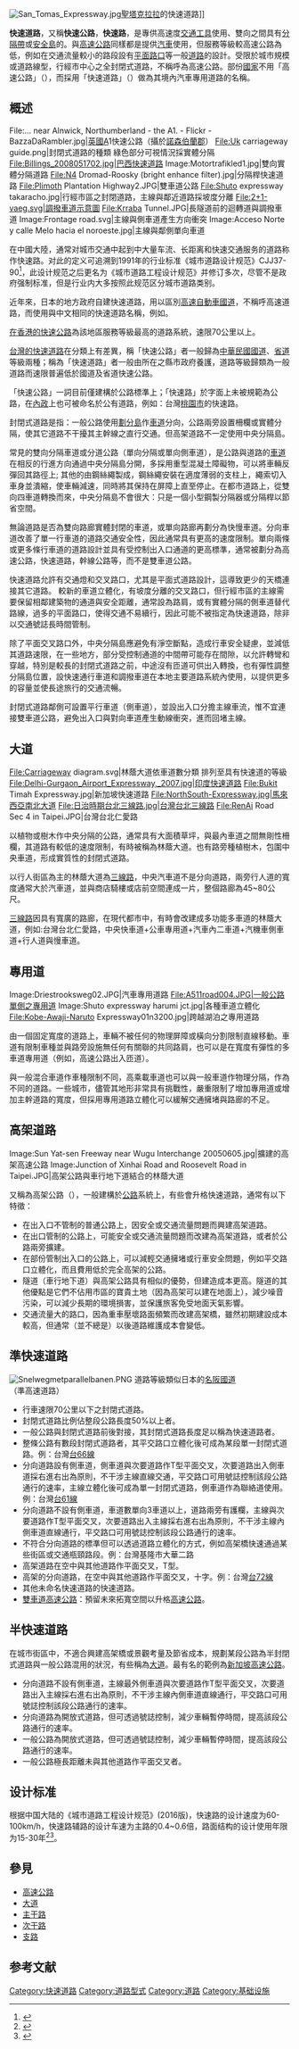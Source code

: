 {{NoteTA |G1=Transport}}
{{prose|time=2017-07-09T01:42:42+00:00}}
{{Refimprove|time=2021-03-28T08:59:56+00:00}}
{{not|高速公路}} 
[[File:San_Tomas_Expressway.jpg|thumb]][[聖塔克拉拉|聖塔克拉拉]]的快速道路]]

'''快速道路'''，又稱'''快速公路'''，'''快速路'''，是專供高速度[[交通工具|交通工具]]使用、雙向之間具有[[分隔帶|分隔帶]]或[[安全島|安全島]]的{{tsl|en|Dual carriageway|分隔式道路}}。與[[高速公路|高速公路]]同樣都是提供[[汽車|汽車]]使用，但服務等級較高速公路為低，例如在交通流量較小的路段設有[[平面道路交叉|平面路口]]等一般[[道路|道路]]的設計。受限於城市規模或道路線型，行經市中心之全封閉式道路，不稱呼為高速公路。部份[[國家|國家]]不用「高速公路」（{{lang|en|Freeway}}），而採用「快速道路」（{{lang|en|Expressway}}）做為其境內汽車專用道路的名稱。

== 概述 ==
<gallery>
File:... near Alnwick, Northumberland - the A1. - Flickr - BazzaDaRambler.jpg|[[英國|英國]]A1快速公路（攝於[[諾森伯蘭郡|諾森伯蘭郡]]）
File:Uk carriageway guide.png|封閉式道路的種類 綠色部分可視情況採實體分隔
File:Billings_2008051702.jpg|巴西快速道路
Image:Motortrafikled1.jpg|雙向實體分隔道路
File:N4 Dromad-Roosky (bright enhance filter).jpg|分隔桿快速道路
File:Plimoth Plantation Highway2.JPG|雙車道公路
File:Shuto expressway takaracho.jpg|行經市區之封閉道路，主線與鄰近道路採坡度分離
File:2+1-vaeg.svg|調撥車道示意圖
File:Krraba Tunnel.JPG|長隧道前的迴轉道與調撥車道
Image:Frontage road.svg|主線與側車道產生方向衝突
Image:Acceso Norte y calle Melo hacia el noroeste.jpg|主線與鄰側單向車道
</gallery>
在中國大陸，通常对城市交通中起到中大量车流、长距离和快速交通服务的道路称作快速路。对此的定义可追溯到1991年的行业标准《城市道路设计规范》CJJ37-90<ref>{{Cite web|title=《城市道路设计规范》CJJ37-90|url=https://wenku.baidu.com/view/3d84208b591b6bd97f192279168884868762b8a0.html|accessdate=|author=住房和城乡建设部|date=1991年3月4日|format=|publisher=wenku.baidu.com|language=zh-cn|archive-date=2021年12月15日|archive-url=https://web.archive.org/web/20211215043055/https://wenku.baidu.com/view/3d84208b591b6bd97f192279168884868762b8a0.html}}</ref>，此设计规范之后更名为《城市道路工程设计规范》并修订多次，尽管不是政府强制标准，但是行业内大多按照此规范区分城市道路类别。

近年來，日本的地方政府自建快速道路，用以區別[[高速自動車國道|高速自動車國道]]，不稱呼高速道路，而使用與中文相同的快速道路名稱，例如{{lang|ja|上越魚沼地域振興快速道路}}。

[[香港快速公路|在香港的快速公路]]為該地區服務等級最高的道路系統，速限70公里以上。

[[台灣快速道路|台灣的快速道路]]在分類上有差異，稱「快速公路」者一般歸為[[中華民國國道|中華民國國道]]、[[台灣省道|省道]]等級兩種；稱為「快速道路」者一般由所在之縣市政府養護，道路等級歸類為一般道路而速限普遍低於國道及省道快速公路。

「快速公路」一詞目前僅建構於公路標準上；「快速路」於字面上未被規範為公路，在[[內政|內政]]上也可被命名於公有道路，例如：台灣[[桃園市|桃園市]]的快速路。

封閉式道路是指：一般公路使用[[安全島|劃分島]]作[[車道|車道]]分向，公路兩旁設置柵欄或實體分隔，使其它道路不干擾其主幹線之直行交通。但高架道路不一定使用中央分隔島。

常見的雙向分隔車道或分道公路（單向分隔或單向側車道），是公路與道路的[[車道|車道]]在相反的行進方向通過中央分隔島分開，多採用重型混凝土障礙物，可以將車輛反彈回其路徑上; 其他的由鋼絲繩製成，鋼絲繩安裝在適度薄弱的支柱上，繩索切入車身並潰縮，使車輛減速，同時將其保持在屏障上直至停止。在都市道路上，從雙向四車道轉換而來，中央分隔島不會很大：只是一個小型鋼製分隔器或分隔桿以節省空間。

無論道路是否為雙向路廊實體封閉的車道，或單向路廊再劃分為快慢車道。分向車道改善了單一行車道的道路交通安全性，因此通常具有更高的速度限制。單向兩條或更多條行車道的道路設計並具有受控制出入口通道的更高標準，通常被劃分為高速公路，快速道路，幹線公路等，而不是雙車道公路。

快速道路允許有交通燈和交叉路口，尤其是平面式道路設計，這導致更少的天橋連接其它道路。
較新的車道立體化，有坡度分離的交叉路口，但行經市區的主線需要保留相鄰建築物的通道與安全距離，通常設為路肩，或有實體分隔的側車道替代路線，過多的平面路口，使得交通不易續行，因此可能不被指定為快速道路，除非以交通號誌長時間管制。

除了平面交叉路口外，中央分隔島應避免有淨空斷點，造成行車安全疑慮，並減低其道路速限，在一些地方，部分受控制通道的中間帶可能存在間隙，以允許轉彎和穿越，特別是較長的封閉式道路之前，中途沒有匝道可供出入轉換，也有彈性調整分隔島位置，設快速通行車道和調撥車道在本地主要道路系統內使用，以提供更多的容量並使長途旅行的交通流暢。

封閉式道路鄰側可設置平行車道（側車道），並設出入口分擔主線車流，惟不宜連接雙車道公路，避免出入口與對向車道產生動線衝突，進而回堵主線。

== 大道 ==
<gallery>
File:Carriageway diagram.svg|林蔭大道依車道數分類 排列至具有快速道的等級
File:Delhi-Gurgaon_Airport_Expressway,_2007.jpg|印度快速道路
File:Bukit Timah Expressway.jpg|新加坡快速道路
File:NorthSouth-Expressway.jpg|馬來西亞[[南北大道|南北大道]]
File:日治時期台北三線路.jpg|台灣台北三線路
File:RenAi Road Sec 4 in Taipei.JPG|台灣台北仁愛路
</gallery>
以植物或樹木作中央分隔的公路，通常具有大面積草坪，與最內車道之間無剛性柵欄，其道路有較低的速度限制，有時被稱為林蔭大道。也有路旁種植樹木，包圍中央車道，形成實質性的封閉式道路。

以行人街區為主的林蔭大道為[[三線路|三線路]]，中央汽車道不是分向道路，兩旁行人道的寬度通常大於汽車道，並與商店騎樓或店前空間連成一片，整個路廊為45~80公尺。

[[三線路|三線路]]因具有寬廣的路廊，在現代都市中，有時會改建成多功能多車道的林蔭大道，例如:台灣台北仁愛路，中央快車道+公車專用道+汽車內二車道+汽機車側車道+行人道與慢車道。

== 專用道 ==
<gallery>
Image:Driestrooksweg02.JPG|汽車專用道路
File:A511road004.JPG|一般公路單側之專用道
Image:Shuto expressway harumi jct.jpg|各種車道立體化
File:Kobe-Awaji-Naruto Expressway01n3200.jpg|跨越湖泊之專用道路
</gallery>
由一個固定寬度的道路上，車輛不被任何的物理屏障或橫向分割限制直線移動。車道有限制車種並與路旁設施無任何有關聯的共同路肩，也可以是在寬度有彈性的多車道專用道（例如，高速公路出入匝道）。

與一般混合車道作車種限制不同，高乘載車道也可以與一般車道作物理分隔，作為不同的道路。一些城市，儘管其地形非常具有挑戰性，嚴重限制了增加專用道或增加主幹道路的寬度，但採用專用道路立體化可以緩解交通擁堵與路廊的不足。

== 高架道路 ==
<gallery>
Image:Sun Yat-sen Freeway near Wugu Interchange 20050605.jpg|擴建的高架高速公路
Image:Junction of Xinhai Road and Roosevelt Road in Taipei.JPG|高架公路與車行地下道結合的林蔭大道
</gallery>
{{Main|高架道路}}
又稱為高架公路（{{Lang-en|Elevated highway}}），一般建構於[[公路|公路]]系統上，有些會升格快速道路，通常有以下特徵：
* 在出入口不管制的普通公路上，因安全或交通流量問題而興建高架道路。
* 在出口管制的公路上，可能安全或交通流量問題而改建為高架道路，或者於公路兩旁擴建。
* 在部份管制出入口的公路上，可以減輕交通擁堵或行車安全問題，例如平交路口立體化，而且費用低於完全高架的公路。
* 隧道（車行地下道）與高架公路具有相似的優勢，但建造成本更高。隧道的其他優點是它們不佔用市區的寶貴土地（因為高架可以建在地面上），減少噪音污染，可以減少長期的環境損害，並保護旅客免受地面天氣影響。
* 交通流量大的路口，因為重車壓壞路面頻繁而改建高架橋，雖然初期建設成本較高，但通常（並不總是）以後道路維護成本會變低。

== 準快速道路 ==
[[File:Snelwegmetparallelbanen.PNG|thumb]]
道路等級類似日本的[[名阪國道|名阪國道]]（準高速道路）
* 行車速限70公里以下之封閉式道路。
* 封閉式道路比例佔整段公路長度50%以上者。
* 一般公路與封閉式道路前後對接，其封閉式道路長度足以稱為快速道路者。
* 整條公路有數段封閉式道路者，其平交路口立體化後可成為某段單一封閉式道路。例：台灣[[台66線|台66線]]
* 分向道路設有側車道，側車道與次要道路作T型平面交叉，次要道路出入側車道採右進右出為原則，不干涉主線直線交通，平交路口可用號誌控制該段公路通行的速率，主線立體化後可成為單一封閉式道路，側車道作為聯絡道使用。例：台灣[[台61線|台61線]] 
* 分向道路不設有側車道，車道數單向3車道以上，道路兩旁有護欄，主線與次要道路作T型平面交叉，次要道路出入主線採右進右出為原則，不干涉主線內側車道直線通行，平交路口可用號誌控制該段公路通行的速率。 
* 不符合分向道路的標準但可以透過道路立體化的方式，例如高架橋快速通過某些街區或交通瓶頸路段。例：台灣基隆市大華二路
* 高架道路在空中與其他道路作平面交叉，T型。
* 高架的分向道路，在空中與其他道路作平面交叉，十字。例：台灣[[台72線|台72線]]
* 其他未命名快速道路的快速道路。
* [[雙車道高速公路|雙車道高速公路]]：預留未來拓寬空間以升格[[高速公路|高速公路]]。

==半快速道路 ==
在城市街區中，不適合興建高架橋或景觀考量及節省成本，規劃某段公路為半封閉式道路與一般公路混用的狀況，有些稱為[[大道|大道]]。最有名的範例為[[新加坡高速公路|新加坡高速公路]]。

* 分向道路不設有側車道，主線最外側車道與次要道路作T型平面交叉，次要道路出入主線採右進右出為原則，不干涉主線內側車道直線通行，平交路口可用號誌控制該段公路通行的速率。
* 分向道路為開放式道路，但可透過號誌控制，減少車輛暫停時間，提高該段公路通行的速率。
* 一般公路為開放式道路，但可透過號誌控制，減少車輛暫停時間，提高該段公路通行的速率。
* 一般公路極長距離未與其他道路作平面交叉者。

== 设计标准 ==
根据中国大陆的《城市道路工程设计规范》(2016版)，快速路的设计速度为60-100km/h，快速路辅路的设计车速为主路的0.4~0.6倍，路面结构的设计使用年限为15-30年<ref>{{Cite web|title=住房城乡建设部关于发布行业标准《城市道路工程设计规范》局部修订的公告|url=http://www.mohurd.gov.cn/wjfb/201607/t20160712_228082.html|accessdate=|author=住房和城乡建设部信息公开|date=2016-06-28|format=|publisher=中华人民共和国住房和城乡建设部|language=|archive-date=2020年12月8日|archive-url=https://web.archive.org/web/20201208112926/http://www.mohurd.gov.cn/wjfb/201607/t20160712_228082.html|dead-url=no}}</ref><ref>{{Cite web|title=城市道路工程设计规范(2016版)|url=https://wenku.baidu.com/view/10bfec74a7c30c22590102020740be1e640ecc46.html|accessdate=2020-11-28|author=|date=|format=|work=wenku.baidu.com|publisher=住房和城乡建设部|language=|archive-date=2020-12-06|archive-url=https://web.archive.org/web/20201206232928/https://wenku.baidu.com/view/10bfec74a7c30c22590102020740be1e640ecc46.html|dead-url=no}}</ref>。

== 參見 ==
* [[高速公路|高速公路]]
* [[大道|大道]]
*[[主干道|主干路]]
*[[次干路|次干路]]
*[[支路_(城市道路)|支路]]

== 参考文献 ==
{{Reflist|2}}

{{街道與巷道}}
[[Category:快速道路|Category:快速道路]]
[[Category:道路型式|Category:道路型式]]
[[Category:道路|Category:道路]]
[[Category:基础设施|Category:基础设施]]